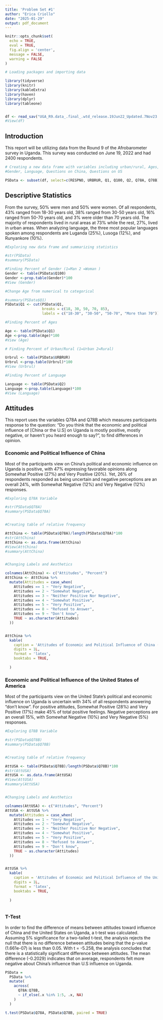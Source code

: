 ```yaml
---
title: 'Problem Set #1'
author: "Erica Criollo"
date: "2025-01-29"
output: pdf_document
---
```

  
```r
knitr::opts_chunk$set(
  echo = TRUE,
  eval = TRUE,
  fig.align = 'center',
  message = FALSE,
  warning = FALSE
)

# Loading packages and importing data

library(tidyverse)
library(knitr)
library(kableExtra)
library(haven)
library(dplyr)
library(tableone)


df <- read_sav("UGA_R9.data_.final_.wtd_release.19Jun22_Updated.7Nov23 (1).sav")
#View(df)

```


## Introduction
This report will be utilizing data from the Round 9 of the Afrobarometer survey in Uganda. This survey was conducted on June 19, 2022 and had 2400 respondents. 


```r
# Creating a new data frame with variables including urban/rural, Ages, 
#Gender, Language, Questions on China, Questions on US

PSData <- subset(df, select=c(RESPNO, URBRUR, Q1, Q100, Q2, Q78A, Q78B))

```


## Descriptive Statistics
From the survey, 50% were men and 50% were women. Of all respondents, 43% ranged from 18-30 years old, 38% ranged from 30-50 years old, 16% ranged from 50-70 years old, and 3% were older than 70 years old. The majority of respondents lived in rural areas at 73% while the rest, 27%, lived in urban areas. When analyzing language, the three most popular languages spoken among respondents are Luganda (25%), Lusoga (12%), and Runyankore (10%). 



```r
#Exploring new data frame and summarizing statistics

#str(PSData)
#summary(PSData)

#Finding Percent of Gender (1=Man 2 =Woman )
Gender <- table(PSData$Q100)
Gender <-prop.table(Gender)*100
#View (Gender)

#Change Age from numerical to categorical

#summary(PSData$Q1)
PSData$Q1 <- cut(PSData$Q1,
                 breaks = c(18, 30, 50, 70, 85),
                 labels = c("18-30", "30-50", "50-70", "More than 70"))

#Finding Percent of Ages

Age <- table(PSData$Q1)
Age <-prop.table(Age)*100
#View (Age)

# Finding Percent of Urban/Rural (1=Urban 2=Rural)

Urbrul <- table(PSData$URBRUR)
Urbrul <-prop.table(Urbrul)*100
#View (Urbrul)

#Finding Percent of Language

Language <- table(PSData$Q2)
Language <-prop.table(Language)*100
#View (Language)


```




## Attitudes


This report uses the variables Q78A and Q78B which measures participants response to the question: "Do you think that the economic and political influence of [China or the U.S] on Uganda is mostly positive, mostly negative, or haven’t you heard enough to say?", to find differences in opinion. 


### Economic and Political Influence of China


Most of the participants view on China’s political and economic influence on Uganda is positive, with 47% expressing favorable opinions along Somewhat Positive (27%) and Very Positive (20%). Yet, 26% of respondents responded as being uncertain and negative perceptions are an overall 24%, with Somewhat Negative (12%) and Very Negative (12%) responses.


```r


#Exploring Q78A Variable

#str(PSData$Q78A)
#summary(PSData$Q78A)


#Creating table of relative frequency

AttChina <- table(PSData$Q78A)/length(PSData$Q78A)*100
#str(AttChina)
AttChina <- as.data.frame(AttChina) 
#View(AttChina)
#summary(AttChina)


#Changing Labels and Aesthetics

colnames(AttChina) <- c("Attitudes", "Percent")
AttChina <- AttChina %>%
  mutate(Attitudes = case_when(
    Attitudes == 1 ~ "Very Negative",
    Attitudes == 2 ~ "Somewhat Negative",
    Attitudes == 3 ~ "Neither Positive Nor Negative",
    Attitudes == 4 ~ "Somewhat Positive",
    Attitudes == 5 ~ "Very Positive",
    Attitudes == 8 ~ "Refused to Answer",
    Attitudes == 9 ~ "Don't know",
    TRUE ~ as.character(Attitudes)
  ))


AttChina %>%
  kable(
    caption = 'Attitudes of Economic and Political Influence of China (%)',
    digits = 1L,
    format = 'latex',
    booktabs = TRUE,
    
  )


```



### Economic and Political Influence of the United States of America


Most of the participants view on the United State’s political and economic influence on Uganda is uncertain with 34% of all respondents answering "don't know". For positive attitudes, Somewhat Positive (28%) and Very Positive (17%) make 45% of total positive feelings. Negative perceptions are an overall 15%, with Somewhat Negative (10%) and Very Negative (5%) responses.



```r

#Exploring Q78B Variable

#str(PSData$Q78B)
#summary(PSData$Q78B)


#Creating table of relative frequency

AttUSA <- table(PSData$Q78B)/length(PSData$Q78B)*100
#str(AttUSA)
AttUSA <- as.data.frame(AttUSA) 
#View(AttUSA)
#summary(AttUSA)


#Changing Labels and Aesthetics

colnames(AttUSA) <- c("Attitudes", "Percent")
AttUSA <- AttUSA %>%
  mutate(Attitudes = case_when(
    Attitudes == 1 ~ "Very Negative",
    Attitudes == 2 ~ "Somewhat Negative",
    Attitudes == 3 ~ "Neither Positive Nor Negative",
    Attitudes == 4 ~ "Somewhat Positive",
    Attitudes == 5 ~ "Very Positive",
    Attitudes == 8 ~ "Refused to Answer",
    Attitudes == 9 ~ "Don't know",
    TRUE ~ as.character(Attitudes)
  ))


AttUSA %>%
  kable(
    caption = 'Attitudes of Economic and Political Influence of the United States of America (%)',
    digits = 1L,
    format = 'latex',
    booktabs = TRUE,
    
  )



```


### T-Test


In order to find the difference of means between attitudes toward influence of China and the United States on Uganda, a t-test was calculated. Assuming 5% significance for a two-tailed t-test, the analysis rejects the null that there is no difference between attitudes being that the p-value (1.661e-07) is less than 0.05. With t = -5.258, the analysis concludes that there is a statistically significant difference between attitudes. The mean difference (-0.2029) indicates that on average, respondents felt more negative about China's influence than U.S influence on Uganda.


```r

PSData = 
  PSData %>%
  mutate(
    across(
      Q78A:Q78B,
      ~ if_else(.x %in% 1:5, .x, NA)
    )
  )

t.test(PSData$Q78A, PSData$Q78B, paired = TRUE)

```


